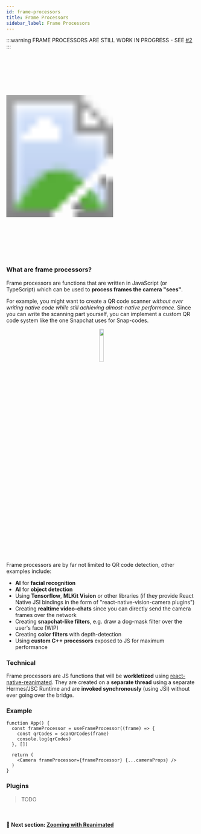 ```yaml
---
id: frame-processors
title: Frame Processors
sidebar_label: Frame Processors
---
```



:::warning
FRAME PROCESSORS ARE STILL WORK IN PROGRESS - SEE [#2](https://github.com/cuvent/react-native-vision-camera/pull/2)
:::

<!-- TODO: Demo of QR code scanning or smth -->
<div>
  <svg xmlns="http://www.w3.org/2000/svg" width="283" height="535" style={{ float: 'right' }}>
    <image href={useBaseUrl("img/demo.gif")} x="18" y="33" width="247" height="469"  />
    <image href={useBaseUrl("img/frame.png")} width="283" height="535" />
  </svg>
</div>

### What are frame processors?

Frame processors are functions that are written in JavaScript (or TypeScript) which can be used to **process frames the camera "sees"**.

For example, you might want to create a QR code scanner _without ever writing native code while still achieving almost-native performance_. Since you can write the scanning part yourself, you can implement a custom QR code system like the one Snapchat uses for Snap-codes.

<div align="center">
  <img src={useBaseUrl("img/snap-code.png")} width="15%" />
</div>
<br />

Frame processors are by far not limited to QR code detection, other examples include:

* **AI** for **facial recognition**
* **AI** for **object detection**
* Using **Tensorflow**, **MLKit Vision** or other libraries (if they provide React Native JSI bindings in the form of "react-native-vision-camera plugins")
* Creating **realtime video-chats** since you can directly send the camera frames over the network
* Creating **snapchat-like filters**, e.g. draw a dog-mask filter over the user's face (WIP)
* Creating **color filters** with depth-detection
* Using **custom C++ processors** exposed to JS for maximum performance

### Technical

Frame processors are JS functions that will be **workletized** using [react-native-reanimated](https://github.com/software-mansion/react-native-reanimated). They are created on a **separate thread** using a separate Hermes/JSC Runtime and are **invoked synchronously** (using JSI) without ever going over the bridge.

### Example

```tsx
function App() {
  const frameProcessor = useFrameProcessor((frame) => {
    const qrCodes = scanQrCodes(frame)
    console.log(qrCodes)
  }, [])

  return (
    <Camera frameProcessor={frameProcessor} {...cameraProps} />
  )
}
```

### Plugins

> TODO


<br />

#### 🚀 Next section: [Zooming with Reanimated](animated)
